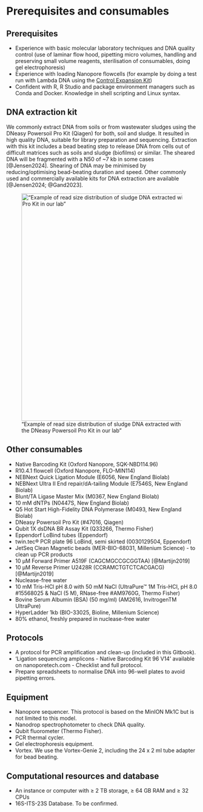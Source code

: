 # Prerequisites and consumables {#prerequisites}

## Prerequisites  
 - Experience with basic molecular laboratory techniques and DNA quality control (use of laminar flow hood, pipetting micro volumes, handling and preserving small volume reagents, sterilisation of consumables, doing gel electrophoresis)
 - Experience with loading Nanopore flowcells (for example by doing a test run with Lambda DNA using the [Control Expansion Kit](https://store.nanoporetech.com/control-expansion.html))  
 - Confident with R, R Studio and package environment managers such as Conda and Docker. Knowledge in shell scripting and Linux syntax.

  
## DNA extraction kit  
We commonly extract DNA from soils or from wastewater sludges using the DNeasy Powersoil Pro Kit (Qiagen) for both, soil and sludge. It resulted in high quality DNA, suitable for library preparation and sequencing. Extraction with this kit includes a bead beating step to release DNA from cells out of difficult matrices such as soils and sludge (biofilms) or similar. The sheared DNA will be fragmented with a N50 of ~7 kb in some cases [@Jensen2024]. Shearing of DNA may be minimised by reducing/optimising bead-beating duration and speed. Other commonly used and commercially available kits for DNA extraction are available [@Jensen2024; @Gand2023].  
  
  
!["Example of read size distribution of sludge DNA extracted with the DNeasy Powersoil Pro Kit in our lab"](./img/readsize.png){width="600"}
  
## Other consumables   
 - Native Barcoding Kit (Oxford Nanopore, SQK-NBD114.96)  
 - R10.4.1 flowcell (Oxford Nanopore, FLO-MIN114)
 - NEBNext Quick Ligation Module (E6056, New England Biolab)
 - NEBNext Ultra II End repair/dA-tailing Module (E7546S, New England Biolab)
 - Blunt/TA Ligase Master Mix (M0367, New England Biolab)
 - 10 mM dNTPs (N0447S, New England Biolab)
 - Q5 Hot Start High-Fidelity DNA Polymerase (M0493, New England Biolab)
 - DNeasy Powersoil Pro Kit (#47016, Qiagen)
 - Qubit 1X dsDNA BR Assay Kit (Q33266, Thermo Fisher)
 - Eppendorf LoBind tubes (Eppendorf)
 - twin.tec® PCR plate 96 LoBind, semi skirted (0030129504, Eppendorf)
 - JetSeq Clean Magnetic beads (MER-BIO-68031, Millenium Science) - to clean up PCR products
 - 10 µM Forward Primer A519F (CAGCMGCCGCGGTAA) [@Martijn2019]
 - 10 µM Reverse Primer U2428R (CCRAMCTGTCTCACGACG) [@Martijn2019]
 - Nuclease-free water
 - 10 mM Tris-HCl pH 8.0 with 50 mM NaCl (UltraPure™ 1M Tris-HCI, pH 8.0 #15568025 & NaCl (5 M), RNase-free #AM9760G, Thermo Fisher)
 - Bovine Serum Albumin (BSA) (50 mg/ml) (AM2616, InvitrogenTM UltraPure)
 - HyperLadder 1kb (BIO-33025, Bioline, Millenium Science)
 - 80% ethanol, freshly prepared in nuclease-free water
 
   
## Protocols   
 - A protocol for PCR amplification and clean-up (included in this Gitbook).
 - 'Ligation sequencing amplicons - Native Barcoding Kit 96 V14' available on nanoporetech.com  - Checklist and full protocol.
 - Prepare spreadsheets to normalise DNA into 96-well plates to avoid pipetting errors.  
 
## Equipment  
 - Nanopore sequencer. This protocol is based on the MinION Mk1C but is not limited to this model. 
 - Nanodrop spectrophotometer to check DNA quality.
 - Qubit fluorometer (Thermo Fisher).
 - PCR thermal cycler.
 - Gel electrophoresis equipment.
 - Vortex. We use the Vortex-Genie 2, including the 24 x 2 ml tube adapter for bead beating.
 
  
## Computational resources and database
 - An instance or computer with ≥ 2 TB storage, ≥ 64 GB RAM and ≥ 32 CPUs
 - 16S-ITS-23S Database. To be confirmed.
 
 



  
